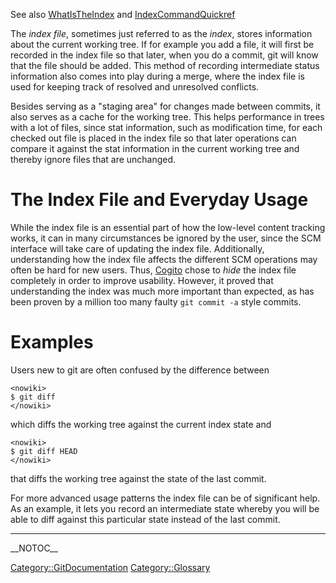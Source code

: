 See also [[WhatIsTheIndex]] and [[IndexCommandQuickref]]

The ''index file'', sometimes just referred to as the ''index'', stores
information about the current working tree. If for example you add a file, it
will first be recorded in the index file so that later, when you do a commit,
git will know that the file should be added. This method of recording
intermediate status information also comes into play during a merge,
where the index file is used for keeping track of resolved and unresolved conflicts.

Besides serving as a "staging area" for changes made between commits, it also
serves as a cache for the working tree. This helps performance in trees with a
lot of files, since stat information, such as modification time, for each checked out file is placed in
the index file so that later operations can compare it against the stat information
in the current working tree and thereby ignore files that are unchanged.

= The Index File and Everyday Usage =

While the index file is an essential part of how the low-level content tracking
works, it can in many circumstances be ignored by the user, since the SCM
interface will take care of updating the index file. Additionally, understanding
how the index file affects the different SCM operations may often be hard for new
users. Thus, [[Cogito]] chose to ''hide'' the index file completely in order to
improve usability. However, it proved that understanding the index was much more
important than expected, as has been proven by a million too many faulty
<tt>git commit -a</tt> style commits.

= Examples =

Users new to git are often confused by the difference between <pre><nowiki>
$ git diff
</nowiki></pre>
which diffs the working tree against the current index state and <pre><nowiki>
$ git diff HEAD
</nowiki></pre>
that diffs the working tree against the state of the last commit.

For more advanced usage patterns the index file can be of significant help. As
an example, it lets you record an intermediate state whereby you will be able
to diff against this particular state instead of the last commit.

----
[[Category::GitDocumentation]]
[[Category::Glossary]]

__NOTOC__